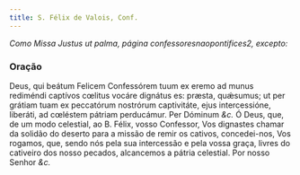 ```yaml
---
title: S. Félix de Valois, Conf.
---
```


<em>Como Missa Justus ut palma, página confessoresnaopontifices2, excepto:</em>

### Oração

<div class="grid grid-cols-2 gap-5">
  <span class="text-justify">
    Deus, qui beátum Felicem Confessórem tuum ex eremo ad munus rediméndi
    captívos cœlitus vocáre dignátus es: præsta, quǽsumus; ut per grátiam tuam
    ex peccatórum nostrórum captivitáte, ejus intercessióne, liberáti, ad
    cœléstem pátriam perducámur. Per Dóminum <em>&c.</em>
  </span>
  <span class="text-justify">
    Ó Deus, que, de um modo celestial, ao B. Félix, vosso Confessor, Vos
    dignastes chamar da solidão do deserto para a missão de remir os cativos,
    concedei-nos, Vos rogamos, que, sendo nós pela sua intercessão e pela vossa
    graça, livres do cativeiro dos nosso pecados, alcancemos a pátria celestial.
    Por nosso Senhor <em>&c.</em>
  </span>
</div>
